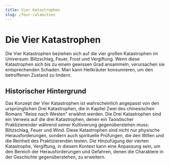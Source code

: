 ```yaml
---
title: Vier Katastrophen
slug: /four-calamities
---
```


# Die Vier Katastrophen

Die Vier Katastrophen beziehen sich auf die vier großen Katastrophen im Universum: Blitzschlag, Feuer, Frost und Vergiftung. Wenn diese Katastrophen sich bis zu einem gewissen Grad ansammeln, verursachen sie entsprechenden Schaden. Man kann Heilkräuter konsumieren, um den betroffenen Zustand zu lindern.

## Historischer Hintergrund

Das Konzept der Vier Katastrophen ist wahrscheinlich angepasst von den ursprünglichen Drei Katastrophen, die in Kapitel Zwei des chinesischen Romans "Reise nach Westen" erwähnt werden. Die Drei Katastrophen sind ein Verweis auf die drei Katastrophen, denen ein Taoistischer Praktizierender während seiner Kultivierung gegenüberstehen muss: Blitzschlag, Feuer und Wind. Diese Katastrophen sind nicht nur physische Herausforderungen, sondern auch spirituelle Prüfungen, die den Willen und die Reinheit des Praktizierenden testen. Die Hinzufügung der vierten Katastrophe, Vergiftung, in diesem Kontext kann eine Anpassung sein, um den Bereich der Herausforderungen und Gefahren, denen die Charaktere in der Geschichte gegenüberstehen, zu erweitern.